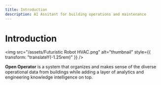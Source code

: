 ```yaml
---
title: Introduction
description: AI Assitant for building operations and maintenance
---
```


# <div class="hidden">Introduction</div>

<img
  src="/assets/Futuristic Robot HVAC.png"
  alt="thumbnail"
  style={{ transform: "translateY(-1.25rem)" }}
/>

**Open Operator** is a system that organizes and makes sense of the diverse operational data from buildings while adding a layer of analytics and engineering knowledge intelligence on top.
